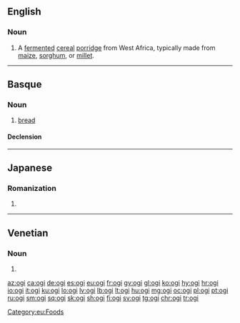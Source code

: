 ==English==

===Noun===
{{en-noun|-}}

# A [[ferment]]ed [[cereal]] [[porridge]] from West Africa, typically made from [[maize]], [[sorghum]], or [[millet]].

----

==Basque==

===Noun===
{{eu-noun}}

# [[bread]]

====Declension====
{{eu-decl-inanim noun|av=1|kv=1}}

[[Category:eu:Foods]]

----

==Japanese==

===Romanization===
{{ja-romaji}}

# {{ja-romanization of|おぎ}}

----

==Venetian==

===Noun===
{{head|vec|noun plural form}}

# {{plural of|ogio|lang=vec}}

[[az:ogi]]
[[ca:ogi]]
[[de:ogi]]
[[es:ogi]]
[[eu:ogi]]
[[fr:ogi]]
[[gv:ogi]]
[[gl:ogi]]
[[ko:ogi]]
[[hy:ogi]]
[[hr:ogi]]
[[io:ogi]]
[[it:ogi]]
[[ku:ogi]]
[[lo:ogi]]
[[lv:ogi]]
[[lb:ogi]]
[[lt:ogi]]
[[hu:ogi]]
[[mg:ogi]]
[[oc:ogi]]
[[pl:ogi]]
[[pt:ogi]]
[[ru:ogi]]
[[sm:ogi]]
[[sq:ogi]]
[[sk:ogi]]
[[sh:ogi]]
[[fi:ogi]]
[[sv:ogi]]
[[tg:ogi]]
[[chr:ogi]]
[[tr:ogi]]